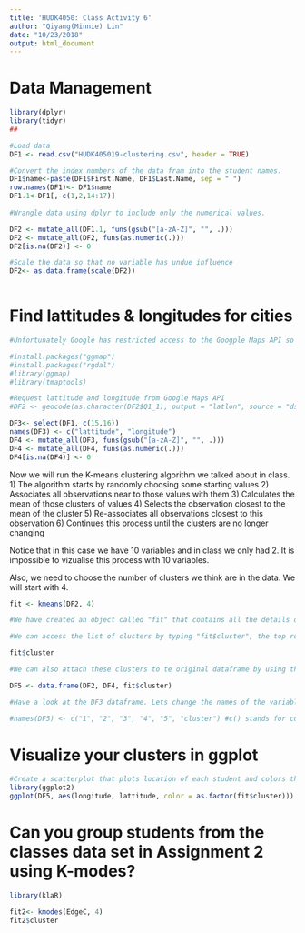 ```yaml
---
title: 'HUDK4050: Class Activity 6'
author: "Qiyang(Minnie) Lin"
date: "10/23/2018"
output: html_document
---
```

# Data Management
```r
library(dplyr)
library(tidyr)
##

#Load data
DF1 <- read.csv("HUDK405019-clustering.csv", header = TRUE)

#Convert the index numbers of the data fram into the student names.
DF1$name<-paste(DF1$First.Name, DF1$Last.Name, sep = " ")
row.names(DF1)<- DF1$name
DF1.1<-DF1[,-c(1,2,14:17)]
  
#Wrangle data using dplyr to include only the numerical values.

DF2 <- mutate_all(DF1.1, funs(gsub("[a-zA-Z]", "", .)))
DF2 <- mutate_all(DF2, funs(as.numeric(.)))
DF2[is.na(DF2)] <- 0

#Scale the data so that no variable has undue influence
DF2<- as.data.frame(scale(DF2))
 
```

# Find lattitudes & longitudes for cities
```r
#Unfortunately Google has restricted access to the Googple Maps API so the code below no longer works. Instead you have the lats and longs in your data.

#install.packages("ggmap")
#install.packages("rgdal")
#library(ggmap)
#library(tmaptools)

#Request lattitude and longitude from Google Maps API
#DF2 <- geocode(as.character(DF2$Q1_1), output = "latlon", source = "dsk")

DF3<- select(DF1, c(15,16))
names(DF3) <- c("lattitude", "longitude")
DF4 <- mutate_all(DF3, funs(gsub("[a-zA-Z]", "", .)))
DF4 <- mutate_all(DF4, funs(as.numeric(.)))
DF4[is.na(DF4)] <- 0


```

Now we will run the K-means clustering algorithm we talked about in class. 
1) The algorithm starts by randomly choosing some starting values 
2) Associates all observations near to those values with them
3) Calculates the mean of those clusters of values
4) Selects the observation closest to the mean of the cluster
5) Re-associates all observations closest to this observation
6) Continues this process until the clusters are no longer changing

Notice that in this case we have 10 variables and in class we only had 2. It is impossible to vizualise this process with 10 variables.

Also, we need to choose the number of clusters we think are in the data. We will start with 4.

```r

fit <- kmeans(DF2, 4) 

#We have created an object called "fit" that contains all the details of our clustering including which observations belong to each cluster.

#We can access the list of clusters by typing "fit$cluster", the top row corresponds to the original order the rows were in. Notice we have deleted some rows.

fit$cluster

#We can also attach these clusters to te original dataframe by using the "data.frame" command to create a new data frame called K4.

DF5 <- data.frame(DF2, DF4, fit$cluster)

#Have a look at the DF3 dataframe. Lets change the names of the variables to make it more convenient with the names() command.

#names(DF5) <- c("1", "2", "3", "4", "5", "cluster") #c() stands for concatonate and it creates a vector of anything, in this case a vector of names.

```

# Visualize your clusters in ggplot
```r
#Create a scatterplot that plots location of each student and colors the points according to their cluster 
library(ggplot2)
ggplot(DF5, aes(longitude, lattitude, color = as.factor(fit$cluster))) + geom_point(size = 3) 


```

# Can you group students from the classes data set in Assignment 2 using K-modes?

```r
library(klaR)

fit2<- kmodes(EdgeC, 4) 
fit2$cluster

```

